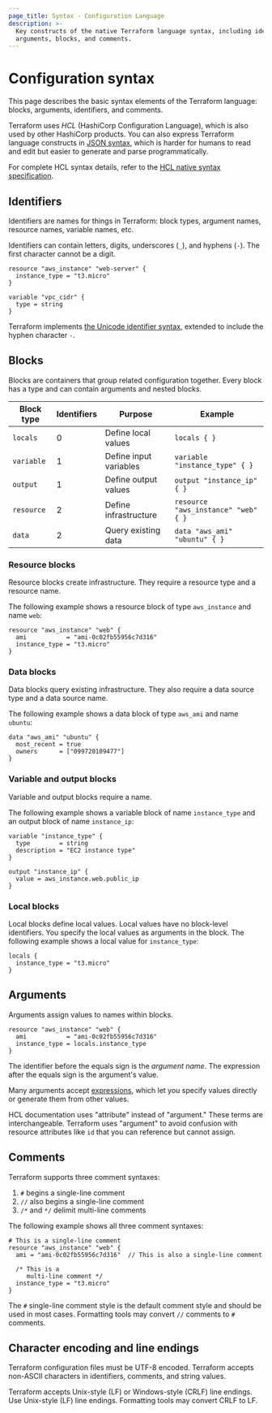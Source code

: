 ```yaml
---
page_title: Syntax - Configuration Language
description: >-
  Key constructs of the native Terraform language syntax, including identifiers,
  arguments, blocks, and comments.
---
```


# Configuration syntax

This page describes the basic syntax elements of the Terraform language: blocks, arguments, identifiers, and comments.

Terraform uses _HCL_ (HashiCorp Configuration Language), which is also used by other HashiCorp products. You can also express Terraform language constructs in [JSON syntax](/terraform/language/syntax/json), which is harder for humans to read and edit but easier to generate and parse programmatically.

For complete HCL syntax details, refer to the [HCL native syntax specification](https://github.com/hashicorp/hcl/blob/main/hclsyntax/spec.md).

## Identifiers

Identifiers are names for things in Terraform: block types, argument names, resource names, variable names, etc.

Identifiers can contain letters, digits, underscores (`_`), and hyphens (`-`). The first character cannot be a digit.

<CodeBlockConfig hideClipboard>

```hcl
resource "aws_instance" "web-server" {
  instance_type = "t3.micro"
}

variable "vpc_cidr" {
  type = string
}
```

</CodeBlockConfig>

Terraform implements [the Unicode identifier syntax](http://unicode.org/reports/tr31/), extended to include the hyphen character `-`.

## Blocks

Blocks are containers that group related configuration together. Every block has a type and can contain arguments and nested blocks.

| Block type | Identifiers | Purpose | Example |
|------------|-------------|---------|---------|
| `locals` | 0 | Define local values | `locals { }` |
| `variable` | 1 | Define input variables | `variable "instance_type" { }` |
| `output` | 1 | Define output values | `output "instance_ip" { }` |
| `resource` | 2 | Define infrastructure | `resource "aws_instance" "web" { }` |
| `data` | 2 | Query existing data | `data "aws_ami" "ubuntu" { }` |

### Resource blocks

Resource blocks create infrastructure. They require a resource type and a resource name.

The following example shows a resource block of type `aws_instance` and name `web`:

<CodeBlockConfig hideClipboard>

```hcl
resource "aws_instance" "web" {
  ami           = "ami-0c02fb55956c7d316"
  instance_type = "t3.micro"
}
```

</CodeBlockConfig>

### Data blocks

Data blocks query existing infrastructure. They also require a data source type and a data source name.

The following example shows a data block of type `aws_ami` and name `ubuntu`:

<CodeBlockConfig hideClipboard>

```hcl
data "aws_ami" "ubuntu" {
  most_recent = true
  owners      = ["099720109477"]
}
```

</CodeBlockConfig>

### Variable and output blocks

Variable and output blocks require a name.

The following example shows a variable block of name `instance_type` and an output block of name `instance_ip`:

<CodeBlockConfig hideClipboard>

```hcl
variable "instance_type" {
  type        = string
  description = "EC2 instance type"
}

output "instance_ip" {
  value = aws_instance.web.public_ip
}
```

</CodeBlockConfig>

### Local blocks

Local blocks define local values. Local values have no block-level identifiers. You specify the local values as arguments in the block. The following example shows a local value for `instance_type`:

<CodeBlockConfig hideClipboard>

```hcl
locals {
  instance_type = "t3.micro"
}
```

</CodeBlockConfig>

## Arguments

Arguments assign values to names within blocks.

<CodeBlockConfig hideClipboard>

```hcl
resource "aws_instance" "web" {
  ami           = "ami-0c02fb55956c7d316"
  instance_type = locals.instance_type
}
```

</CodeBlockConfig>

The identifier before the equals sign is the _argument name_. The expression after the equals sign is the argument's value.

Many arguments accept [expressions](/terraform/language/reference/expressions), which let you specify values directly or generate them from other values.

<Note>
  
HCL documentation uses "attribute" instead of "argument." These terms are interchangeable. Terraform uses "argument" to avoid confusion with resource attributes like `id` that you can reference but cannot assign.

</Note>

## Comments

Terraform supports three comment syntaxes:

1. `#` begins a single-line comment
1. `//` also begins a single-line comment  
1. `/*` and `*/` delimit multi-line comments

The following example shows all three comment syntaxes:

<CodeBlockConfig hideClipboard>

```hcl
# This is a single-line comment
resource "aws_instance" "web" {
  ami = "ami-0c02fb55956c7d316"  // This is also a single-line comment
  
  /* This is a
     multi-line comment */
  instance_type = "t3.micro"
}
```

</CodeBlockConfig>

The `#` single-line comment style is the default comment style and should be used in most cases. Formatting tools may convert `//` comments to `#` comments.

## Character encoding and line endings

Terraform configuration files must be UTF-8 encoded. Terraform accepts non-ASCII characters in identifiers, comments, and string values.

Terraform accepts Unix-style (LF) or Windows-style (CRLF) line endings. Use Unix-style (LF) line endings. Formatting tools may convert CRLF to LF.